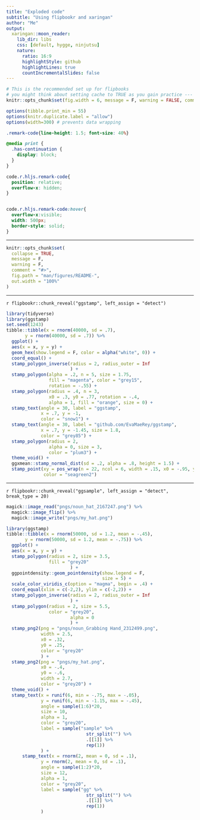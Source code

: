 ```yaml
---
title: "Exploded code"
subtitle: "Using flipbookr and xaringan"
author: "Me"
output:
  xaringan::moon_reader:
    lib_dir: libs
    css: [default, hygge, ninjutsu]
    nature:
      ratio: 16:9
      highlightStyle: github
      highlightLines: true
      countIncrementalSlides: false
---
```



```r
# This is the recommended set up for flipbooks
# you might think about setting cache to TRUE as you gain practice --- building flipbooks from scratch can be time consuming
knitr::opts_chunk$set(fig.width = 6, message = F, warning = FALSE, comment = "", cache = T)

options(tibble.print_min = 55)
options(knitr.duplicate.label = "allow")
options(width=300) # prevents data wrapping 
```


```css
.remark-code{line-height: 1.5; font-size: 40%}

@media print {
  .has-continuation {
    display: block;
  }
}

code.r.hljs.remark-code{
  position: relative;
  overflow-x: hidden;
}


code.r.hljs.remark-code:hover{
  overflow-x:visible;
  width: 500px;
  border-style: solid;
}
```


<!-- README.md is generated from README.Rmd. Please edit that file -->

---




```r
knitr::opts_chunk$set(
  collapse = TRUE,
  message = F,
  warning = F,
  comment = "#>",
  fig.path = "man/figures/README-",
  out.width = "100%"
)
```

---


`r flipbookr::chunk_reveal("ggstamp", left_assign = "detect")`


```r
library(tidyverse)
library(ggstamp)  
set.seed(1243)
tibble::tibble(x = rnorm(40000, sd = .7),
       y = rnorm(40000, sd = .7)) %>% 
  ggplot() + 
  aes(x = x, y = y) +
  geom_hex(show.legend = F, color = alpha("white", 0)) + 
  coord_equal() + 
  stamp_polygon_inverse(radius = 2, radius_outer = Inf
                        ) + 
  stamp_polygon(alpha = .2, n = 5, size = 1.75,
                fill = "magenta", color = "grey15",
                rotation = -.55) + 
  stamp_polygon(radius = .4, n = 3,
                x0 = .3, y0 = .77, rotation = -.4,
                alpha = 1, fill = "orange", size = 0) + 
  stamp_text(angle = 30, label = "ggstamp",
             x = .7, y = -1,
             color = "snow1") + 
  stamp_text(angle = 30, label = "github.com/EvaMaeRey/ggstamp",
             x = .7, y = -1.45, size = 1.8,
             color = "grey85") + 
  stamp_polygon(radius = 2, 
                alpha = 0, size = 3,
                color = "plum3") + 
  theme_void() +
  ggxmean::stamp_normal_dist(sd = .2, alpha = .8, height = 1.5) + 
  stamp_point(xy = pos_wrap(n = 22, ncol = 6, width = .15, x0 = -.95, y0 = -.3), size = 1,
              color = "seagreen2")
```



---


`r flipbookr::chunk_reveal("ggsample", left_assign = "detect", break_type = 20)`


```r
magick::image_read("pngs/noun_hat_2167247.png") %>% 
  magick::image_flip() %>% 
  magick::image_write("pngs/my_hat.png")

library(ggstamp)  
tibble::tibble(x = rnorm(50000, sd = 1.2, mean = -.45),
       y = rnorm(50000, sd = 1.2, mean = -.75)) %>% 
  ggplot() + 
  aes(x = x, y = y) +
  stamp_polygon(radius = 2, size = 3.5,
                fill = "grey20"
                        ) +
  ggpointdensity::geom_pointdensity(show.legend = F,
                                    size = 5) +
  scale_color_viridis_c(option = "magma", begin = .4) + 
  coord_equal(xlim = c(-2,2), ylim = c(-2,2)) + 
  stamp_polygon_inverse(radius = 2, radius_outer = Inf
                        ) +
  stamp_polygon(radius = 2, size = 5.5,
                color = "grey20",
                        alpha = 0
                        ) +
  stamp_png2(png = "pngs/noun_Grabbing Hand_2312499.png",
             width = 2.5,
             x0 = .32,
             y0 = .25,
             color = "grey20"
             ) +
  stamp_png2(png = "pngs/my_hat.png",
             x0 = -.4, 
             y0 = -.6,
             width = 2.7, 
             color = "grey20") + 
  theme_void() +
  stamp_text(x = runif(6, min = -.75, max = -.05),
             y = runif(6, min = -1.15, max = -.45),
             angle = sample(1:6)*20,
             size = 10,
             alpha = 1,
             color = "grey20",
             label = sample("sample" %>% 
                              str_split("") %>% 
                              .[[1]] %>% 
                              rep(1))
             ) +
      stamp_text(x = rnorm(2, mean = 0, sd = .1),
             y = rnorm(2, mean = 0, sd = .1),
             angle = sample(1:2)*20,
             size = 12,
             alpha = 1,
             color = "grey20",
             label = sample("gg" %>% 
                              str_split("") %>% 
                              .[[1]] %>% 
                              rep(1))
             )
  
```

